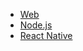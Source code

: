 
- [Web](/integrations/sdks/web)
- [Node.js](/integrations/sdks/node)
- [React Native](/integrations/sdks/react-native)